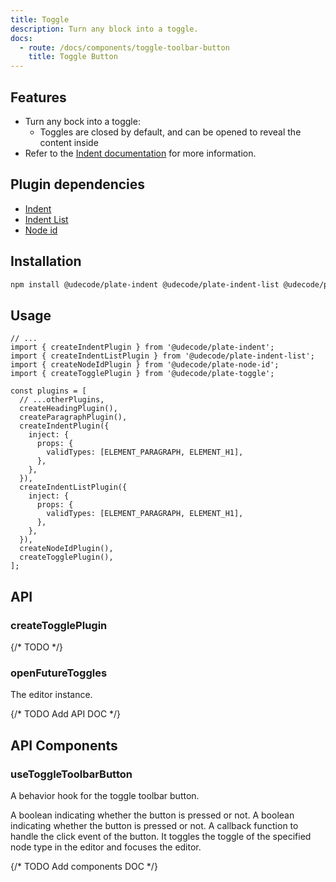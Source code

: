 ```yaml
---
title: Toggle
description: Turn any block into a toggle.
docs:
  - route: /docs/components/toggle-toolbar-button
    title: Toggle Button
---
```


<ComponentPreview name="playground-demo" id="toggle" />

<PackageInfo>

## Features

- Turn any bock into a toggle:
  - Toggles are closed by default, and can be opened to reveal the content inside
- Refer to the [Indent documentation](/docs/indent) for more information.

## Plugin dependencies

- [Indent](/docs/indent)
- [Indent List](/docs/indent-list)
- [Node id](/docs/node-id)

</PackageInfo>

## Installation

```bash
npm install @udecode/plate-indent @udecode/plate-indent-list @udecode/plate-node-id @udecode/toggle
```

## Usage

```tsx
// ...
import { createIndentPlugin } from '@udecode/plate-indent';
import { createIndentListPlugin } from '@udecode/plate-indent-list';
import { createNodeIdPlugin } from '@udecode/plate-node-id';
import { createTogglePlugin } from '@udecode/plate-toggle';

const plugins = [
  // ...otherPlugins,
  createHeadingPlugin(),
  createParagraphPlugin(),
  createIndentPlugin({
    inject: {
      props: {
        validTypes: [ELEMENT_PARAGRAPH, ELEMENT_H1],
      },
    },
  }),
  createIndentListPlugin({
    inject: {
      props: {
        validTypes: [ELEMENT_PARAGRAPH, ELEMENT_H1],
      },
    },
  }),
  createNodeIdPlugin(),
  createTogglePlugin(),
];
```

## API

### createTogglePlugin

<APIOptions>
  {/* TODO */}
</APIOptions>

### openFutureToggles

<APIParameters>
  <APIItem name="editor" type="TEditor">
    The editor instance.
  </APIItem>
</APIParameters>

{/* TODO Add API DOC */}

## API Components

### useToggleToolbarButton

A behavior hook for the toggle toolbar button.

<APIState>
  <APIItem name="pressed" type="boolean">
    A boolean indicating whether the button is pressed or not.
  </APIItem>
</APIState>

<APIReturns>
  <APIItem name="props" type="object">
    <APISubList>
      <APISubListItem parent="props" name="pressed" type="boolean">
        A boolean indicating whether the button is pressed or not.
      </APISubListItem>
      <APISubListItem parent="props" name="onClick" type="function">
        A callback function to handle the click event of the button. It toggles
        the toggle of the specified node type in the editor and focuses the
        editor.
      </APISubListItem>
    </APISubList>
  </APIItem>
</APIReturns>

{/* TODO Add components DOC */}